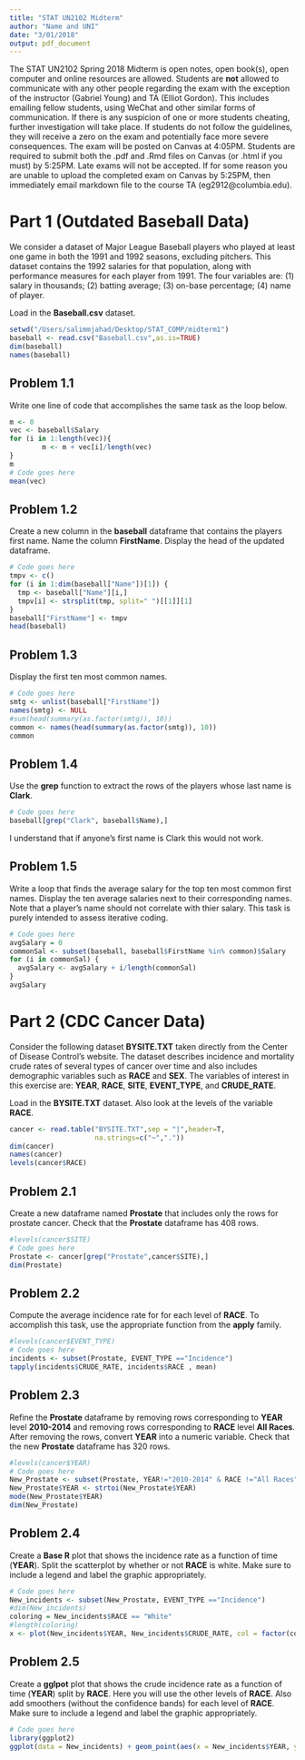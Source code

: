 ```yaml
---
title: "STAT UN2102 Midterm"
author: "Name and UNI"
date: "3/01/2018"
output: pdf_document
---
```


The STAT UN2102 Spring 2018 Midterm is open notes, open book(s), open computer and online resources are allowed.  Students are **not** allowed to communicate with any other people regarding the exam with the exception of the instructor (Gabriel Young) and TA (Elliot Gordon).  This includes emailing fellow students, using WeChat and other similar forms of communication.  If there is any suspicion of one or more students cheating, further investigation will take place.  If students do not follow the guidelines, they will receive a zero on the exam and potentially face more severe consequences.  The exam will be posted on Canvas at 4:05PM.  Students are required to submit both the .pdf and .Rmd files on Canvas (or .html if you must) by 5:25PM. Late exams will not be accepted. If for some reason you are unable to upload the completed exam on Canvas by 5:25PM, then immediately email markdown file to the course TA (eg2912@columbia.edu).           


# Part 1 (Outdated Baseball Data) 

We consider a dataset of Major League
Baseball players who played at least one game in both the 1991 and 1992
seasons, excluding pitchers.  This dataset contains the 1992 salaries
for that population, along with performance measures for each player
from 1991.  The four variables are: (1) salary in thousands; (2) batting average; (3) on-base percentage; (4) name of player. 

Load in the **Baseball.csv** dataset.  

```r
setwd("/Users/salimmjahad/Desktop/STAT_COMP/midterm1")
baseball <- read.csv("Baseball.csv",as.is=TRUE)
dim(baseball)
names(baseball)
```


## Problem 1.1

Write one line of code that accomplishes the same task as the loop below.

```r
m <- 0
vec <- baseball$Salary
for (i in 1:length(vec)){
		m <- m + vec[i]/length(vec)
}
m
# Code goes here
mean(vec)
```

## Problem 1.2

Create a new column in the **baseball** dataframe that contains the players first name. Name the column **FirstName**. Display the head of the updated dataframe.  

```r
# Code goes here
tmpv <- c()
for (i in 1:dim(baseball["Name"])[1]) {
  tmp <- baseball["Name"][i,]
  tmpv[i] <- strsplit(tmp, split=" ")[[1]][1]
}
baseball["FirstName"] <- tmpv
head(baseball)
```

## Problem 1.3


Display the first ten most common names.  

```r
# Code goes here
smtg <- unlist(baseball["FirstName"])
names(smtg) <- NULL
#sum(head(summary(as.factor(smtg)), 10))
common <- names(head(summary(as.factor(smtg)), 10))
common
```


## Problem 1.4

Use the **grep** function to extract the rows of the players whose last name is **Clark**. 


```r
# Code goes here
baseball[grep("Clark", baseball$Name),]
```
I understand that if anyone's first name is Clark this would not work.

## Problem 1.5

Write a loop that finds the average salary for the top ten most common first names.  Display the ten average salaries next to their corresponding names. Note that a player's name should not correlate with thier salary.  This task is purely intended to assess iterative coding.   

```r
# Code goes here
avgSalary = 0
commonSal <- subset(baseball, baseball$FirstName %in% common)$Salary
for (i in commonSal) {
  avgSalary <- avgSalary + i/length(commonSal)
}
avgSalary
```


# Part 2 (CDC Cancer Data) 

Consider the following dataset **BYSITE.TXT** taken directly from the Center of Disease Control's website.  The dataset describes incidence and mortality crude rates of several types of cancer over time and also includes demographic variables such as **RACE** and **SEX**.   The variables of interest in this exercise are:  **YEAR**, **RACE**, **SITE**,   **EVENT_TYPE**, and **CRUDE_RATE**.

Load in the **BYSITE.TXT** dataset.  Also look at the levels of the variable **RACE**.   

```r
cancer <- read.table("BYSITE.TXT",sep = "|",header=T,
                     na.strings=c("~","."))
dim(cancer)
names(cancer)
levels(cancer$RACE)
```

## Problem 2.1

Create a new dataframe named **Prostate** that includes only the rows for prostate cancer. Check that the **Prostate** dataframe has 408 rows.          

```r
#levels(cancer$SITE)
# Code goes here
Prostate <- cancer[grep("Prostate",cancer$SITE),]
dim(Prostate)
```


## Problem 2.2

Compute the average incidence rate for for each level of **RACE**.  To accomplish this task, use the appropriate function from the **apply** family.   

```r
#levels(cancer$EVENT_TYPE)
# Code goes here
incidents <- subset(Prostate, EVENT_TYPE =="Incidence")
tapply(incidents$CRUDE_RATE, incidents$RACE , mean)
```


## Problem 2.3

Refine the **Prostate** dataframe by removing rows corresponding to **YEAR** level **2010-2014** and removing rows corresponding to **RACE** level **All Races**.  After removing the rows, convert **YEAR** into a numeric variable. Check that the new **Prostate** dataframe has 320 rows. 

```r
#levels(cancer$YEAR)
# Code goes here
New_Prostate <- subset(Prostate, YEAR!="2010-2014" & RACE !="All Races")
New_Prostate$YEAR <- strtoi(New_Prostate$YEAR)
mode(New_Prostate$YEAR)
dim(New_Prostate)
```


## Problem 2.4

Create a **Base R** plot that shows the incidence rate as a function of time (**YEAR**).  Split the scatterplot by whether or not **RACE** is white. Make sure to include a legend and label the graphic appropriately.   


```r
# Code goes here
New_incidents <- subset(New_Prostate, EVENT_TYPE =="Incidence")
#dim(New_incidents)
coloring = New_incidents$RACE == "White"
#length(coloring)
x <- plot(New_incidents$YEAR, New_incidents$CRUDE_RATE, col = factor(coloring), xlab = "Incidence Rate",ylab = "Year" )
```


## Problem 2.5

Create a **gglpot** plot that shows the crude incidence rate as a function of time (**YEAR**) split by **RACE**.  Here you will use the other levels of **RACE**. Also add smoothers (without the confidence bands) for each level of **RACE**.  Make sure to include a legend and label the graphic appropriately. 

```r
# Code goes here
library(ggplot2)
ggplot(data = New_incidents) + geom_point(aes(x = New_incidents$YEAR, y = New_incidents$CRUDE_RATE, color = factor(coloring)), method = "lm", se = FALSE) + ylab("Rate")
```  
  
  




